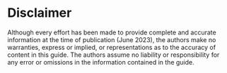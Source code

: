 # Disclaimer {.unnumbered}

Although every effort has been made to provide complete and accurate information at the time of publication (June
2023), the authors make no warranties, express or implied, or representations as to the accuracy of content in this 
guide. The authors assume no liability or responsibility for any error or omissions in the information contained in the 
guide.

